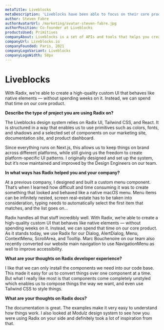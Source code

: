```yaml
---
metaTitle: Liveblocks
metaDescription: 'Liveblocks have been able to focus on their core product by leveraging Radix Primitives to create high-quality custom UI that behaves like native elements.'
author: Steven Fabre
authorAvatarUrl: /marketing/avatar-steven-fabre.jpg
authorPosition: Co-founder at Liveblocks
productsUsed: Primitives
companyAbout: Liveblocks is a set of APIs and tools that helps you create performant and reliable multiplayer experiences in minutes.
companyUrl: Liveblocks.io
companyFounded: Paris, 2021
companyLogoVariant: Liveblocks
companyLogoWidth: 50px
---
```


# Liveblocks

<HeroQuote>
  With Radix, we’re able to create a high-quality custom UI that behaves like
  native elements — without spending weeks on it. Instead, we can spend that
  time on our core product.
</HeroQuote>

**Describe the type of project you are using Radix on?**

The Liveblocks design system relies on Radix UI, Tailwind CSS, and React. It is structured in a way that enables us to use primitives such as colors, fonts, and shadows and a selected set of components on our marketing site, documentation site, and product dashboard.

Since everything runs on Next.js, this allows us to keep things on brand across different platforms, while still giving us the freedom to create platform-specific UI patterns. I originally designed and set up the system, but it’s now maintained and improved by the Design Engineers on our team.

**In what ways has Radix helped you and your company?**

At a previous company, I designed and built a custom menu component. That’s when I learned how difficult and time consuming it was to create something that looked and behaved like a native macOS menu. Menu items can be infinitely nested, screen real-estate has to be taken into consideration, typing needs to automatically select the first item that matches, and the list goes on…

Radix handles all that stuff incredibly well. With Radix, we’re able to create a high-quality custom UI that behaves like native elements — without spending weeks on it. Instead, we can spend that time on our core product. As it stands today, we use Radix for our Dialog, AlertDialog, Menu, ContextMenu, ScrollArea, and Tooltip. Marc Bouchenoire on our team also recently converted our website main navigation to use NavigationMenu as well to improve accessibility.

**What are your thoughts on Radix developer experience?**

I like that we can only install the components we need into our code base. This made it easy for us to convert things over one component at a time. But what I really like most is that components come completely unstyled which enables us to compose things the way we want, and even use Tailwind CSS to style things.

**What are your thoughts on Radix docs?**

The documentation is great. The examples make it very easy to understand how things work. I also looked at Modulz design system to see how you were using Radix on your side and definitely took a lot of inspiration from that.
